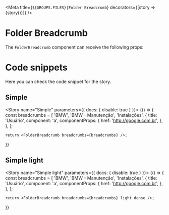 
<Meta
  title={`${GROUPS.FILES}|Folder Breadcrumb`}
  decorators={[story => <DivFlex>{story()}</DivFlex>]}
/>

# Folder Breadcrumb

The `FolderBreadcrumb` component can receive the following props:

<Props of={FolderBreadcrumb} />

# Code snippets

Here you can check the code snippet for the story.

## Simple

<Story name="Simple" parameters={{ docs: { disable: true } }}>
  {() => {
    const breadcrumbs = [
      'BMW',
      'BMW - Manutenção',
      'Instalações',
      {
        title: 'Usuário',
        component: 'a',
        componentProps: {
          href: 'http://google.com.br',
        },
      },
    ];

    return <FolderBreadcrumb breadcrumbs={breadcrumbs} />;
  }}
</Story>

<Source id="files-folder-breadcrumb--simple" />

## Simple light

<Story name="Simple light" parameters={{ docs: { disable: true } }}>
  {() => {
    const breadcrumbs = [
      'BMW',
      'BMW - Manutenção',
      'Instalações',
      {
        title: 'Usuário',
        component: 'a',
        componentProps: {
          href: 'http://google.com.br',
        },
      },
    ];

    return <FolderBreadcrumb breadcrumbs={breadcrumbs} light dense />;
  }}
</Story>

<Source id="files-folder-breadcrumb--simple-light" />
